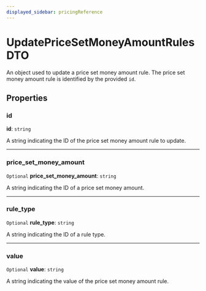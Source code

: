 ```yaml
---
displayed_sidebar: pricingReference
---
```


# UpdatePriceSetMoneyAmountRulesDTO

An object used to update a price set money amount rule. The price set money amount rule is identified by the provided `id`.

## Properties

### id

 **id**: `string`

A string indicating the ID of the price set money amount rule to update.

___

### price\_set\_money\_amount

 `Optional` **price\_set\_money\_amount**: `string`

A string indicating the ID of a price set money amount.

___

### rule\_type

 `Optional` **rule\_type**: `string`

A string indicating the ID of a rule type.

___

### value

 `Optional` **value**: `string`

A string indicating the value of the price set money amount rule.
